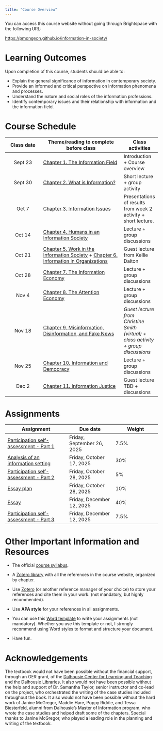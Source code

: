 ```yaml
---
title: "Course Overview"
---
```


::: callout-note
You can access this course website without going through Brightspace with the following URL:

<https://pmongeon.github.io/information-in-society/>
:::

# Learning Outcomes

Upon completion of this course, students should be able to:

-   Explain the general significance of information in contemporary society.
-   Provide an informed and critical perspective on information phenomena and processes.
-   Understand the nature and social roles of the information professions.
-   Identify contemporary issues and their relationship with information and the information field.

# Course Schedule

| Class date | Theme/reading to complete before class | Class activities |
|:---------------:|--------------------------------------|-----------------|
| Sept 23 | [Chapter 1. The Information Field](content/ch1.qmd) | Introduction + Course overview |
| Sept 30 | [Chapter 2. What is Information?](content/ch2.qmd) | Short lecture + group activity |
| Oct 7 | [Chapter 3. Information Issues](content/ch3.qmd) | Presentations of results from week 2 activity + short lecture. |
| Oct 14 | [Chapter 4. Humans in an Information Society](content/ch4.qmd) | Lecture + group discussions |
| Oct 21 | [Chapter 5. Work in the Information Society](content/ch5.qmd) + [Chapter 6. Information in Organizations](content/ch6.qmd) | Guest lecture from Kellie Dalton |
| Oct 28 | [Chapter 7. The Information Economy](content/ch7.qmd) | Lecture + group discussions |
| Nov 4 | [Chapter 8. The Attention Economy](content/ch8.qmd) | Lecture + group discussions |
| Nov 18 | [Chapter 9. Misinformation, Disinformation, and Fake News](content/ch9.qmd) | *Guest lecture from Christine Smith (virtual) + class activity + group discussions* |
| Nov 25 | [Chapter 10. Information and Democracy](content/ch10.qmd) | Lecture + group discussions |
| Dec 2 | [Chapter 11. Information Justice](content/ch11.qmd) | Guest lecture TBD + discussions |

# Assignments

| Assignment | Due date | Weight |
|-----------------------------|----------------------|---------------------|
| [Participation self-assessment - Part 1](assignments/0-participation.qmd) | Friday, September 26, 2025 | 7.5% |
| [Analysis of an information setting](assignments/1-information-setting.qmd) | Friday, October 17, 2025 | 30% |
| [Participation self-assessment - Part 2](assignments/0-participation.qmd) | Friday, October 28, 2025 | 5% |
| [Essay plan](assignments/2-essay-plan.qmd) | Friday, October 28, 2025 | 10% |
| [Essay](assignments/3-essay.qmd) | Friday, December 12, 2025 | 40% |
| [Participation self-assessment - Part 3](assignments/0-participation.qmd) | Friday, December 12, 2025 | 7.5% |

# Other Important Information and Resources

-   The official [course syllabus](files/INFO5500-Syllabus.pdf).

-   A [Zotero library](https://www.zotero.org/groups/2536626/info5500_-_information_in_society/library) with all the references in the course website, organized by chapter.

-   Use [Zotero](https://www.zotero.org) (or another reference manager of your choice) to store your references and cite them in your work. (not mandatory, but highly recommended).

-   Use **APA style** for your references in all assignments.

-   You can use this [Word template](files/assignment-template.dotx) to write your assignments (not mandatory). Whether you use this template or not, I strongly recommend using Word styles to format and structure your document.

-   Have fun.

# Acknowledgements

The textbook would not have been possible without the financial support, through an OER grant, of the [Dalhousie Center for Learning and Teaching](https://www.dal.ca/dept/clt.html) and the [Dalhousie Libraries](https://libraries.dal.ca/). It also would not have been possible without the help and support of Dr. Samantha Taylor, senior instructor and co-lead on the project, who orchestrated the writing of the case studies included throughout the book. It also would not have been possible without the hard work of Janine McGregor, Maddie Hare, Poppy Riddle, and Tessa Biesterfeld, alumni from Dalhousie’s Master of Information program, who wrote the case studies and helped draft some of the chapters. Special thanks to Janine McGregor, who played a leading role in the planning and writing of the textbook.
